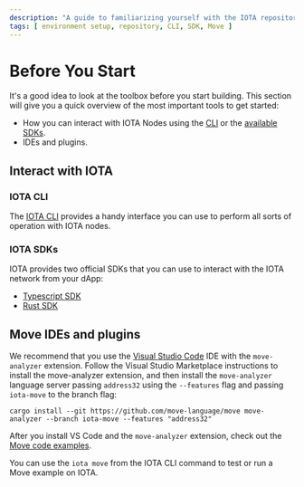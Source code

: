 ```yaml
---
description: "A guide to familiarizing yourself with the IOTA repository, branch and network structure, SDKs, CLI, and recommended IDEs and plugins."
tags: [ environment setup, repository, CLI, SDK, Move ]
---
```


# Before You Start

It's a good idea to look at the toolbox before you start building. This section will give you a quick overview
of the most important tools to get started:

* How you can interact with IOTA Nodes using the [CLI](#iota-cli) or the [available SDKs](#iota-sdks).
* IDEs and plugins.

## Interact with IOTA

### IOTA CLI

The [IOTA CLI](../../references/cli.mdx) provides a handy interface you can use to perform all sorts of operation with
IOTA nodes.

### IOTA SDKs

IOTA provides two official SDKs that you can use to interact with the IOTA network from your dApp:

* [Typescript SDK](../../references/ts-sdk/typescript/index.mdx)
* [Rust SDK](../../references/rust-sdk.mdx)

## Move IDEs and plugins

We recommend that you use the [Visual Studio Code](https://code.visualstudio.com/) IDE with the `move-analyzer`
extension. Follow the Visual Studio Marketplace instructions to install the move-analyzer extension, and then install
the `move-analyzer` language server
passing `address32` using the `--features` flag and passing `iota-move` to the branch flag:

```shell
cargo install --git https://github.com/move-language/move move-analyzer --branch iota-move --features "address32"
```

After you install VS Code and the `move-analyzer` extension, check out
the [Move code examples](https://github.com/iotaledger/iota/tree/develop/examples/move).

You can use the `iota move` from the IOTA CLI command to test or run a Move example on IOTA.